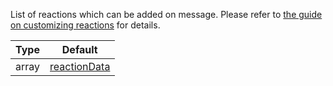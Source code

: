 List of reactions which can be added on message.
Please refer to [the guide on customizing reactions](/reactnative/guides/message-customization#message-with-custom-reactions) for details.

| Type | Default |
| - | - |
| array | [reactionData](https://github.com/GetStream/stream-chat-react-native/blob/182f1047a1417da64047a12f9a6cfaf1252cfbd8/package/src/components/Channel/Channel.tsx#L129) |